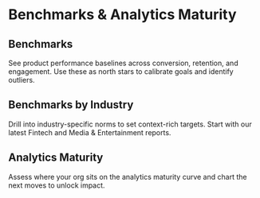 
# Benchmarks & Analytics Maturity

## Benchmarks
See product performance baselines across conversion, retention, and engagement. Use these as north stars to calibrate goals and identify outliers.

<Cards>
  <Cards.Card icon title="Product Analytics Benchmarks" href="https://mixpanel.com/benchmarks/" />
</Cards>

## Benchmarks by Industry
Drill into industry-specific norms to set context-rich targets. Start with our latest Fintech and Media & Entertainment reports.

<Cards>
  <Cards.Card icon title="2025 Fintech Benchmarks Report" href="https://mixpanel.com/m/benchmarks-report-2025-fintech/" />
  <Cards.Card icon title="2025 Media & Entertainment Benchmarks" href="/docs/quickstart/track-events" />
</Cards>

## Analytics Maturity
Assess where your org sits on the analytics maturity curve and chart the next moves to unlock impact.

<Cards>
  <Cards.Card icon title="Product Analytics Strategy" href="#" />
</Cards>
